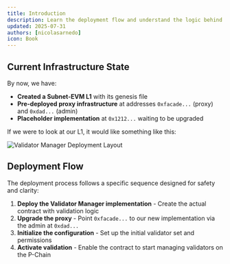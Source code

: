 ```yaml
---
title: Introduction
description: Learn the deployment flow and understand the logic behind it
updated: 2025-07-31
authors: [nicolasarnedo]
icon: Book
---
```


## Current Infrastructure State

By now, we have:
- **Created a Subnet-EVM L1** with its genesis file
- **Pre-deployed proxy infrastructure** at addresses `0xfacade...` (proxy) and `0xdad...` (admin)
- **Placeholder implementation** at `0x1212...` waiting to be upgraded

If we were to look at our L1, it would like something like this:

![Validator Manager Deployment Layout](/common-images/permissioned-l1s/VMCDeploy1.png)

## Deployment Flow

The deployment process follows a specific sequence designed for safety and clarity:

1. **Deploy the Validator Manager implementation** - Create the actual contract with validation logic
2. **Upgrade the proxy** - Point `0xfacade...` to our new implementation via the admin at `0xdad...`
3. **Initialize the configuration** - Set up the initial validator set and permissions
4. **Activate validation** - Enable the contract to start managing validators on the P-Chain